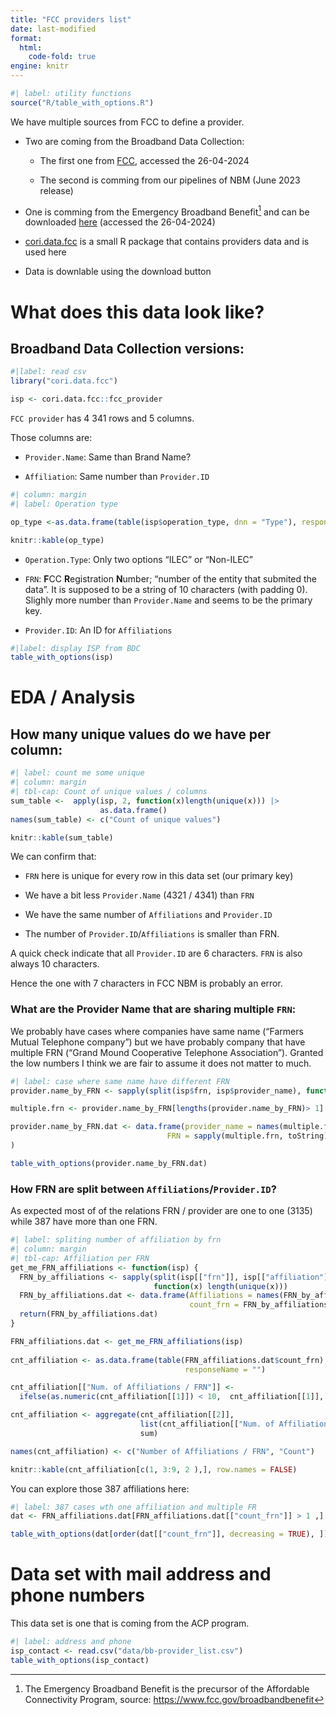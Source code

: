 ```yaml
---
title: "FCC providers list"
date: last-modified
format: 
  html:
    code-fold: true
engine: knitr
---
```


```r
#| label: utility functions
source("R/table_with_options.R")
```

We have multiple sources from FCC to define a provider. 

- Two are coming from the Broadband Data Collection:

  * The first one from [FCC](https://us-fcc.app.box.com/v/bdcprovideridtable), accessed the 26-04-2024

  * The second is comming from our pipelines of NBM (June 2023 release)

- One is comming from the Emergency Broadband Benefit[^ebb] and can be downloaded [here](https://www.fcc.gov/sites/default/files/ebb.provider.list_.xlsx) (accessed the 26-04-2024)    

[^ebb]: The Emergency Broadband Benefit is the precursor of the Affordable Connectivity Program, source: [https://www.fcc.gov/broadbandbenefit](https://www.fcc.gov/broadbandbenefit)

::: {.callout-tip}
- [cori.data.fcc](https://github.com/ruralinnovation/fcc.utils) is a small R package that contains providers data and is used here

- Data is downlable using the download button
:::
 
# What does this data look like?

## Broadband Data Collection versions:

```r
#|label: read csv
library("cori.data.fcc")

isp <- cori.data.fcc::fcc_provider
```

`FCC provider` has 4 341 rows and 5 columns.

Those columns are: 

- `Provider.Name`: Same than Brand Name?

- `Affiliation`: Same number than `Provider.ID`

```r
#| column: margin
#| label: Operation type

op_type <-as.data.frame(table(isp$operation_type, dnn = "Type"), responseName = "Nb." )

knitr::kable(op_type)
```

- `Operation.Type`: Only two options "ILEC" or "Non-ILEC"

- `FRN`: **F**CC **R**egistration **N**umber; "number of the entity that submited the data". It is supposed to be a string of 10 characters (with padding 0). Slighly more number than `Provider.Name` and seems to be the primary key.

- `Provider.ID`: An ID for `Affiliations`

```r
#|label: display ISP from BDC
table_with_options(isp)
```

# EDA / Analysis 

## How many unique values do we have per column:

```r
#| label: count me some unique
#| column: margin
#| tbl-cap: Count of unique values / columns
sum_table <-  apply(isp, 2, function(x)length(unique(x))) |>
                    as.data.frame()
names(sum_table) <- c("Count of unique values")

knitr::kable(sum_table)
```

We can confirm that:

- `FRN` here is unique for every row in this data set (our primary key)

- We have a bit less `Provider.Name` (4321 / 4341) than `FRN`

- We have the same number of `Affiliations` and `Provider.ID`

- The number of `Provider.ID`/`Affiliations` is smaller than FRN. 

A quick check indicate that all `Provider.ID` are 6 characters.
`FRN` is also always 10 characters.

:::{.aside}
Hence the one with 7 characters in FCC NBM is probably an error.
:::

### What are the Provider Name that are sharing multiple `FRN`:

We probably have cases where companies have same name ("Farmers Mutual Telephone company") but we have probably company that have multiple FRN ("Grand Mound Cooperative Telephone Association"). Granted the low numbers I think we are fair to assume it does not matter to much. 

```r
#| label: case where same name have different FRN
provider.name_by_FRN <- sapply(split(isp$frn, isp$provider_name), function(x) unique(x))

multiple.frn <- provider.name_by_FRN[lengths(provider.name_by_FRN)> 1]

provider.name_by_FRN.dat <- data.frame(provider_name = names(multiple.frn),
                                   FRN = sapply(multiple.frn, toString)
)

table_with_options(provider.name_by_FRN.dat)
```


### How FRN are split between `Affiliations`/`Provider.ID`?

 As expected most of of the relations FRN / provider are one to one (3135) while 387 have more than one FRN. 

```r
#| label: spliting number of affiliation by frn
#| column: margin
#| tbl-cap: Affiliation per FRN
get_me_FRN_affiliations <- function(isp) { 
  FRN_by_affiliations <- sapply(split(isp[["frn"]], isp[["affiliation"]]), 
                                function(x) length(unique(x)))
  FRN_by_affiliations.dat <- data.frame(Affiliations = names(FRN_by_affiliations), 
                                        count_frn = FRN_by_affiliations)
  return(FRN_by_affiliations.dat)
}

FRN_affiliations.dat <- get_me_FRN_affiliations(isp) 
 
cnt_affiliation <- as.data.frame(table(FRN_affiliations.dat$count_frn),
                                       responseName = "")

cnt_affiliation[["Num. of Affiliations / FRN"]] <- 
  ifelse(as.numeric(cnt_affiliation[[1]]) < 10,  cnt_affiliation[[1]], "10+")

cnt_affiliation <- aggregate(cnt_affiliation[[2]], 
                             list(cnt_affiliation[["Num. of Affiliations / FRN"]]), 
                             sum)

names(cnt_affiliation) <- c("Number of Affiliations / FRN", "Count")

knitr::kable(cnt_affiliation[c(1, 3:9, 2 ),], row.names = FALSE)
```


You can explore those 387 affiliations here: 

```r
#| label: 387 cases wth one affiliation and multiple FR
dat <- FRN_affiliations.dat[FRN_affiliations.dat[["count_frn"]] > 1 ,]

table_with_options(dat[order(dat[["count_frn"]], decreasing = TRUE), ])
```


# Data set with mail address and phone numbers

This data set is one that is coming from the ACP program.

```r
#| label: address and phone
isp_contact <- read.csv("data/bb-provider_list.csv")
table_with_options(isp_contact)
```
